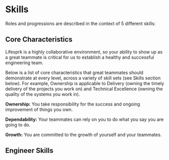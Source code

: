 
# Skills
Roles and progressions are described in the context of 5 different skills:
<SkillCards />

## Core Characteristics
Lifesprk is a highly collaborative environment, so your ability to show up as a great teammate is critical for us to establish a healthy and successful engineering team.

Below is a list of core characteristics that great teammates should demonstrate at every level, across a variety of skill sets (see Skills section below).  For example, Ownership is applicable to Delivery (owning the timely delivery of the projects you work on) and Technical Excellence (owning the quality of the systems you work in).

**Ownership:** You take responsibility for the success and ongoing improvement of things you own.

**Dependability:** Your teammates can rely on you to do what you say you are going to do.

**Growth:** You are committed to the growth of yourself and your teammates.

<div className="hidden-anchor-root">
  <div id="engineers" className="hidden-anchor" />
</div>

## Engineer Skills
<SkillList roles={ROLES_ARRAY} team="ENGINEERS"   />
